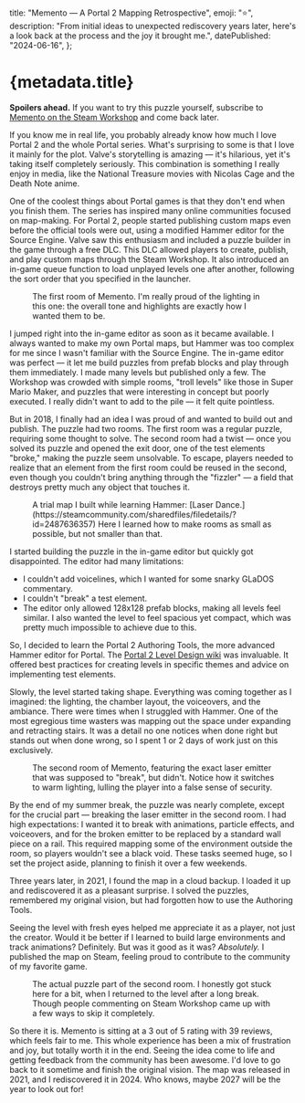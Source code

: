 

  title: "Memento — A Portal 2 Mapping Retrospective",
  emoji: "⭐️",
  description:
    "From initial ideas to unexpected rediscovery years later, here's a look back at the process and the joy it brought me.",
  datePublished: "2024-06-16",
};

# {metadata.title}

**Spoilers ahead.** If you want to try this puzzle yourself, subscribe to [Memento on the Steam Workshop](https://steamcommunity.com/sharedfiles/filedetails/?id=2490129516) and come back later.

If you know me in real life, you probably already know how much I love Portal 2 and the whole Portal series. What's surprising to some is that I love it mainly for the plot. Valve's storytelling is amazing — it's hilarious, yet it's taking itself completely seriously. This combination is something I really enjoy in media, like the National Treasure movies with Nicolas Cage and the Death Note anime.

One of the coolest things about Portal games is that they don't end when you finish them. The series has inspired many online communities focused on map-making. For Portal 2, people started publishing custom maps even before the official tools were out, using a modified Hammer editor for the Source Engine. Valve saw this enthusiasm and included a puzzle builder in the game through a free DLC. This DLC allowed players to create, publish, and play custom maps through the Steam Workshop. It also introduced an in-game queue function to load unplayed levels one after another, following the sort order that you specified in the launcher.

<Figure
  src={memento1Img}
  alt="A screenshot of the first room from my Portal 2 map, Memento. The room features a laser, various test elements like weighted cubes and buttons, and a fizzler field in the background. The layout is clean and well-lit, with a combination of white and grey tiles that create a modern test chamber aesthetic."
>
  The first room of Memento. I'm really proud of the lighting in this one: the
  overall tone and highlights are exactly how I wanted them to be.
</Figure>

I jumped right into the in-game editor as soon as it became available. I always wanted to make my own Portal maps, but Hammer was too complex for me since I wasn't familiar with the Source Engine. The in-game editor was perfect — it let me build puzzles from prefab blocks and play through them immediately. I made many levels but published only a few. The Workshop was crowded with simple rooms, "troll levels" like those in Super Mario Maker, and puzzles that were interesting in concept but poorly executed. I really didn't want to add to the pile — it felt quite pointless.

But in 2018, I finally had an idea I was proud of and wanted to build out and publish. The puzzle had two rooms. The first room was a regular puzzle, requiring some thought to solve. The second room had a twist — once you solved its puzzle and opened the exit door, one of the test elements "broke," making the puzzle seem unsolvable. To escape, players needed to realize that an element from the first room could be reused in the second, even though you couldn't bring anything through the "fizzler" — a field that destroys pretty much any object that touches it.

<Figure
  src={laserDanceImg}
  alt="A screenshot from my Portal 2 trial map called 'Laser Dance.' This map was a learning project where I experimented with making rooms as compact as possible without compromising functionality. It features a laser, a weighted cube, buttons, and a fizzler field, all within a small, efficiently designed test chamber."
>
  A trial map I built while learning Hammer: [Laser
  Dance.](https://steamcommunity.com/sharedfiles/filedetails/?id=2487636357)
  Here I learned how to make rooms as small as possible, but not smaller than
  that.
</Figure>

I started building the puzzle in the in-game editor but quickly got disappointed. The editor had many limitations:

- I couldn't add voicelines, which I wanted for some snarky GLaDOS commentary.
- I couldn't "break" a test element.
- The editor only allowed 128x128 prefab blocks, making all levels feel similar. I also wanted the level to feel spacious yet compact, which was pretty much impossible to achieve due to this.

So, I decided to learn the Portal 2 Authoring Tools, the more advanced Hammer editor for Portal. The [Portal 2 Level Design wiki](https://developer.valvesoftware.com/wiki/Category:Portal_2_Level_Design) was invaluable. It offered best practices for creating levels in specific themes and advice on implementing test elements.

Slowly, the level started taking shape. Everything was coming together as I imagined: the lighting, the chamber layout, the voiceovers, and the ambiance. There were times when I struggled with Hammer. One of the most egregious time wasters was mapping out the space under expanding and retracting stairs. It was a detail no one notices when done right but stands out when done wrong, so I spent 1 or 2 days of work just on this exclusively.

<Figure
  src={memento2Img}
  alt="The second room of Memento features the laser emitter that was supposed to 'break' but didn't. Notice how the lighting changes to a warm tone, lulling the player into a false sense of security. The room includes a laser, a button, and clear visual cues that guide the player through the puzzle, creating a deceptively calm atmosphere before the intended twist."
>
  The second room of Memento, featuring the exact laser emitter that was
  supposed to "break", but didn't. Notice how it switches to warm lighting,
  lulling the player into a false sense of security.
</Figure>

By the end of my summer break, the puzzle was nearly complete, except for the crucial part — breaking the laser emitter in the second room. I had high expectations: I wanted it to break with animations, particle effects, and voiceovers, and for the broken emitter to be replaced by a standard wall piece on a rail. This required mapping some of the environment outside the room, so players wouldn't see a black void. These tasks seemed huge, so I set the project aside, planning to finish it over a few weekends.

Three years later, in 2021, I found the map in a cloud backup. I loaded it up and rediscovered it as a pleasant surprise. I solved the puzzles, remembered my original vision, but had forgotten how to use the Authoring Tools.

Seeing the level with fresh eyes helped me appreciate it as a player, not just the creator. Would it be better if I learned to build large environments and track animations? Definitely. But was it good as it was? _Absolutely._ I published the map on Steam, feeling proud to contribute to the community of my favorite game.

<Figure
  src={memento3Img}
  alt="The actual puzzle part of the second room in Memento. When I returned to the level after a long break, I got stuck here for a bit. Interestingly, people commenting on the Steam Workshop found a few ways to skip it completely. The room features a laser, weighted cube, buttons, and intricate mechanics, creating a challenging and engaging puzzle."
>
  The actual puzzle part of the second room. I honestly got stuck here for a
  bit, when I returned to the level after a long break. Though people commenting
  on Steam Workshop came up with a few ways to skip it completely.
</Figure>

So there it is. Memento is sitting at a 3 out of 5 rating with 39 reviews, which feels fair to me. This whole experience has been a mix of frustration and joy, but totally worth it in the end. Seeing the idea come to life and getting feedback from the community has been awesome. I'd love to go back to it sometime and finish the original vision. The map was released in 2021, and I rediscovered it in 2024. Who knows, maybe 2027 will be the year to look out for!

<DatePublished dateTime={metadata.datePublished} />

